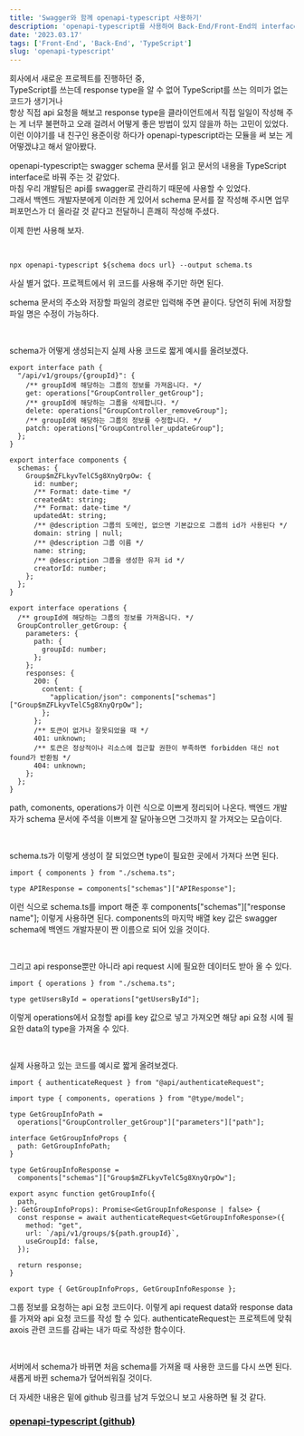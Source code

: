 ```yaml
---
title: 'Swagger와 함께 openapi-typescript 사용하기'
description: 'openapi-typescript를 사용하여 Back-End/Front-End의 interface를 동기화하는 방법을 소개합니다'
date: '2023.03.17'
tags: ['Front-End', 'Back-End', 'TypeScript']
slug: 'openapi-typescript'
---
```


회사에서 새로운 프로젝트를 진행하던 중,  
TypeScript를 쓰는데 response type을 알 수 없어 TypeScript를 쓰는 의미가 없는 코드가 생기거나  
항상 직접 api 요청을 해보고 response type을 클라이언트에서 직접 일일이 작성해 주는 게
너무 불편하고 오래 걸려서 어떻게 좋은 방법이 있지 않을까 하는 고민이 있었다.  
이런 이야기를 내 친구인 용준이랑 하다가 openapi-typescript라는 모듈을 써 보는 게 어떻겠냐고 해서 알아봤다.

openapi-typescript는 swagger schema 문서를 읽고 문서의 내용을 TypeScript interface로 바꿔 주는 것 같았다.  
마침 우리 개발팀은 api를 swagger로 관리하기 때문에 사용할 수 있었다.  
그래서 백엔드 개발자분에게 이러한 게 있어서 schema 문서를 잘 작성해 주시면 업무 퍼포먼스가 더 올라갈 것 같다고 전달하니 흔쾌히 작성해 주셨다.

이제 한번 사용해 보자.

&nbsp;

```shell
npx openapi-typescript ${schema docs url} --output schema.ts
```

사실 별거 없다.
프로젝트에서 위 코드를 사용해 주기만 하면 된다.

schema 문서의 주소와 저장할 파일의 경로만 입력해 주면 끝이다.
당연히 뒤에 저장할 파일 명은 수정이 가능하다.

&nbsp;

schema가 어떻게 생성되는지 실제 사용 코드로 짧게 예시를 올려보겠다.

```tsx
export interface path {
  "/api/v1/groups/{groupId}": {
    /** groupId에 해당하는 그룹의 정보를 가져옵니다. */
    get: operations["GroupController_getGroup"];
    /** groupId에 해당하는 그룹을 삭제합니다. */
    delete: operations["GroupController_removeGroup"];
    /** groupId에 해당하는 그룹의 정보를 수정합니다. */
    patch: operations["GroupController_updateGroup"];
  };
}
 
export interface components {
  schemas: {
    Group$mZFLkyvTelC5g8XnyQrpOw: {
      id: number;
      /** Format: date-time */
      createdAt: string;
      /** Format: date-time */
      updatedAt: string;
      /** @description 그룹의 도메인, 없으면 기본값으로 그룹의 id가 사용된다 */
      domain: string | null;
      /** @description 그룹 이름 */
      name: string;
      /** @description 그룹을 생성한 유저 id */
      creatorId: number;
    };
  };
}
 
export interface operations {
  /** groupId에 해당하는 그룹의 정보를 가져옵니다. */
  GroupController_getGroup: {
    parameters: {
      path: {
        groupId: number;
      };
    };
    responses: {
      200: {
        content: {
          "application/json": components["schemas"]["Group$mZFLkyvTelC5g8XnyQrpOw"];
        };
      };
      /** 토큰이 없거나 잘못되었을 때 */
      401: unknown;
      /** 토큰은 정상적이나 리소스에 접근할 권한이 부족하면 forbidden 대신 not found가 반환됨 */
      404: unknown;
    };
  };
}
```

path, comonents, operations가 이런 식으로 이쁘게 정리되어 나온다.
백엔드 개발자가 schema 문서에 주석을 이쁘게 잘 달아놓으면 그것까지 잘 가져오는 모습이다.

&nbsp;

schema.ts가 이렇게 생성이 잘 되었으면 type이 필요한 곳에서 가져다 쓰면 된다.

```tsx
import { components } from "./schema.ts";
 
type APIResponse = components["schemas"]["APIResponse"];
```

이런 식으로 schema.ts를 import 해준 후 components["schemas"]["response name"];
이렇게 사용하면 된다.
components의 마지막 배열 key 값은 swagger schema에 백엔드 개발자분이 짠 이름으로 되어 있을 것이다.

&nbsp;

그리고 api response뿐만 아니라 api request 시에 필요한 데이터도 받아 올 수 있다.

```tsx
import { operations } from "./schema.ts";
 
type getUsersById = operations["getUsersById"];
```

이렇게 operations에서 요청할 api를 key 값으로 넣고 가져오면
해당 api 요청 시에 필요한 data의 type을 가져올 수 있다.

&nbsp;

실제 사용하고 있는 코드를 예시로 짧게 올려보겠다.

```tsx
import { authenticateRequest } from "@api/authenticateRequest";
 
import type { components, operations } from "@type/model";
 
type GetGroupInfoPath =
  operations["GroupController_getGroup"]["parameters"]["path"];
 
interface GetGroupInfoProps {
  path: GetGroupInfoPath;
}
 
type GetGroupInfoResponse =
  components["schemas"]["Group$mZFLkyvTelC5g8XnyQrpOw"];
 
export async function getGroupInfo({
  path,
}: GetGroupInfoProps): Promise<GetGroupInfoResponse | false> {
  const response = await authenticateRequest<GetGroupInfoResponse>({
    method: "get",
    url: `/api/v1/groups/${path.groupId}`,
    useGroupId: false,
  });

  return response;
}
 
export type { GetGroupInfoProps, GetGroupInfoResponse };
```

그룹 정보를 요청하는 api 요청 코드이다.
이렇게 api request data와 response data를 가져와 api 요청 코드를 작성 할 수 있다.
authenticateRequest는 프로젝트에 맞춰 axois 관련 코드를 감싸는 내가 따로 작성한 함수이다.

&nbsp;

서버에서 schema가 바뀌면 처음 schema를 가져올 때 사용한 코드를 다시 쓰면 된다.
새롭게 바뀐 schema가 덮어씌워질 것이다.

더 자세한 내용은 밑에 github 링크를 남겨 두었으니 보고 사용하면 될 것 같다.

### [openapi-typescript (github)](https://github.com/drwpow/openapi-typescript)
